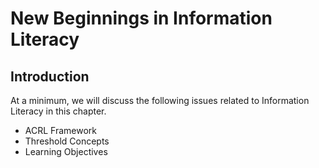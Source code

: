 # New Beginnings in Information Literacy

## Introduction
At a minimum, we will discuss the following issues related to Information Literacy in this chapter.

- ACRL Framework
- Threshold Concepts
- Learning Objectives
